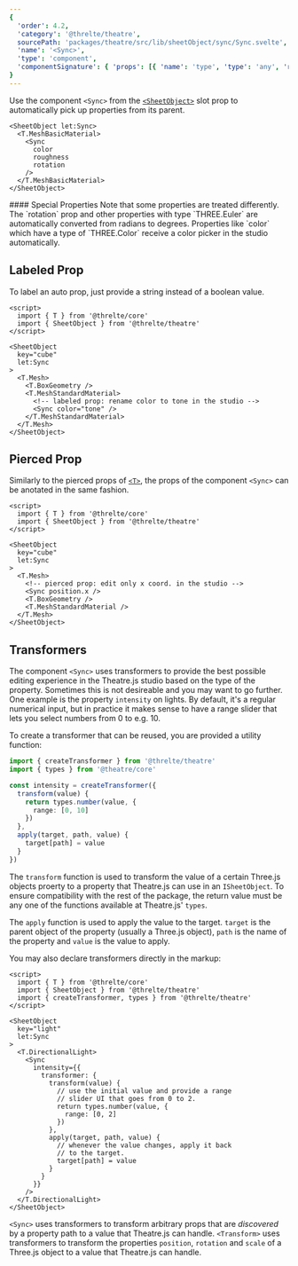 ```yaml
---
{
  'order': 4.2,
  'category': '@threlte/theatre',
  sourcePath: 'packages/theatre/src/lib/sheetObject/sync/Sync.svelte',
  'name': '<Sync>',
  'type': 'component',
  'componentSignature': { 'props': [{ 'name': 'type', 'type': 'any', 'required': false }] }
}
---
```


Use the component `<Sync>` from the [`<SheetObject>`](./sheet-object) slot prop to automatically pick up properties from its parent.

```svelte
<SheetObject let:Sync>
  <T.MeshBasicMaterial>
    <Sync
      color
      roughness
      rotation
    />
  </T.MeshBasicMaterial>
</SheetObject>
```

<Tip type="info">
  #### Special Properties Note that some properties are treated differently. The `rotation` prop and
  other properties with type `THREE.Euler` are automatically converted from radians to degrees.
  Properties like `color` which have a type of `THREE.Color` receive a color picker in the studio
  automatically.
</Tip>

## Labeled Prop

To label an auto prop, just provide a string instead of a boolean value.

```svelte
<script>
  import { T } from '@threlte/core'
  import { SheetObject } from '@threlte/theatre'
</script>

<SheetObject
  key="cube"
  let:Sync
>
  <T.Mesh>
    <T.BoxGeometry />
    <T.MeshStandardMaterial>
      <!-- labeled prop: rename color to tone in the studio -->
      <Sync color="tone" />
    </T.MeshStandardMaterial>
  </T.Mesh>
</SheetObject>
```

## Pierced Prop

Similarly to the pierced props of [`<T>`](/docs/reference/core/t), the props of the component `<Sync>` can be anotated in the same fashion.

```svelte
<script>
  import { T } from '@threlte/core'
  import { SheetObject } from '@threlte/theatre'
</script>

<SheetObject
  key="cube"
  let:Sync
>
  <T.Mesh>
    <!-- pierced prop: edit only x coord. in the studio -->
    <Sync position.x />
    <T.BoxGeometry />
    <T.MeshStandardMaterial />
  </T.Mesh>
</SheetObject>
```

## Transformers

The component `<Sync>` uses transformers to provide the best possible editing
experience in the Theatre.js studio based on the type of the property. Sometimes
this is not desireable and you may want to go further. One example is the
property `intensity` on lights. By default, it's a regular numerical input, but
in practice it makes sense to have a range slider that lets you select numbers from 0 to e.g. 10.

To create a transformer that can be reused, you are provided a utility function:

```ts
import { createTransformer } from '@threlte/theatre'
import { types } from '@theatre/core'

const intensity = createTransformer({
  transform(value) {
    return types.number(value, {
      range: [0, 10]
    })
  },
  apply(target, path, value) {
    target[path] = value
  }
})
```

The `transform` function is used to transform the value of a certain Three.js objects proerty to a property that Theatre.js can use in an `ISheetObject`. To ensure compatibility with the rest of the package, the return value must be any one of the functions available at Theatre.js' `types`.

The `apply` function is used to apply the value to the target. `target` is the parent object of the property (usually a Three.js object), `path` is the name of the property and `value` is the value to apply.

You may also declare transformers directly in the markup:

```svelte
<script>
  import { T } from '@threlte/core'
  import { SheetObject } from '@threlte/theatre'
  import { createTransformer, types } from '@threlte/theatre'
</script>

<SheetObject
  key="light"
  let:Sync
>
  <T.DirectionalLight>
    <Sync
      intensity={{
        transformer: {
          transform(value) {
            // use the initial value and provide a range
            // slider UI that goes from 0 to 2.
            return types.number(value, {
              range: [0, 2]
            })
          },
          apply(target, path, value) {
            // whenever the value changes, apply it back
            // to the target.
            target[path] = value
          }
        }
      }}
    />
  </T.DirectionalLight>
</SheetObject>
```

<Tip type="info" title="Built-in components use transformers internally">

`<Sync>` uses transformers to transform arbitrary props that are _discovered_ by a property path to a value that Theatre.js can handle.
`<Transform>` uses transformers to transform the properties `position`, `rotation` and `scale` of a Three.js object to a value that Theatre.js can handle.

</Tip>
